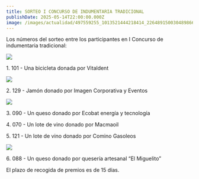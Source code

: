 ```yaml
---
title: SORTEO I CONCURSO DE INDUMENTARIA TRADICIONAL
publishDate: 2025-05-14T22:00:00.000Z
image: /images/actualidad/497559255_1013521444218414_2264891500304898665_n.webp
---
```


Los números del sorteo entre los participantes en I Concurso de indumentaria tradicional:

![](</images/galerias/San Isidro 2025/Premios/1.webp>)

1\. 101 - Una bicicleta donada por Vitaldent

![](</images/galerias/San Isidro 2025/Premios/2.webp>)

2\. 129 - Jamón donado por Imagen Corporativa y Eventos

![](</images/galerias/San Isidro 2025/Premios/3.webp>)

3\. 090 - Un queso donado por Ecobat energía y tecnología

4\. 070 - Un lote de vino donado por Macmaoil

5\. 121 - Un lote de vino donado por Comino Gasoleos

![](</images/galerias/San Isidro 2025/Premios/5.webp>)

6\. 088 - Un queso donado por quesería artesanal “El Miguelito”

El plazo de recogida de premios es de 15 días.
